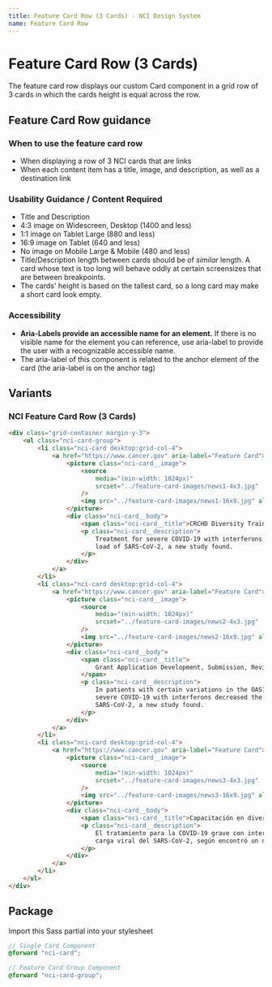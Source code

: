 ```yaml
---
title: Feature Card Row (3 Cards) - NCI Design System
name: Feature Card Row
---
```


# Feature Card Row (3 Cards)

The feature card row displays our custom Card component in a grid row of 3 cards in which the cards height is equal across the row.

## Feature Card Row guidance

### When to use the feature card row

- When displaying a row of 3 NCI cards that are links
- When each content item has a title, image, and description, as well as a destination link

### Usability Guidance / Content Required

- Title and Description
- 4:3 image on Widescreen, Desktop (1400 and less)
- 1:1 image on Tablet Large (880 and less)
- 16:9 image on Tablet (640 and less)
- No image on Mobile Large & Mobile (480 and less)
- Title/Description length between cards should be of _similar_ length. A card whose text is too long will behave oddly at certain screensizes that are between breakpoints.
- The cards' height is based on the tallest card, so a long card may make a short card look empty.

### Accessibility

- **Aria-Labels provide an accessible name for an element.** If there is no visible name for the element you can reference, use aria-label to provide the user with a recognizable accessible name.
- The aria-label of this component is related to the anchor element of the card (the aria-label is on the anchor tag)

## Variants

### NCI Feature Card Row (3 Cards)

```html
<div class="grid-container margin-y-3">
	<ul class="nci-card-group">
		<li class="nci-card desktop:grid-col-4">
			<a href="https://www.cancer.gov" aria-label="Feature Card">
				<picture class="nci-card__image">
					<source
						media="(min-width: 1024px)"
						srcset="../feature-card-images/news1-4x3.jpg"
					/>
					<img src="../feature-card-images/news1-16x9.jpg" alt="News Image 1" />
				</picture>
				<div class="nci-card__body">
					<span class="nci-card__title">CRCHD Diversity Training</span>
					<p class="nci-card__description">
						Treatment for severe COVID-19 with interferons decreased the viral
						load of SARS-CoV-2, a new study found.
					</p>
				</div>
			</a>
		</li>
		<li class="nci-card desktop:grid-col-4">
			<a href="https://www.cancer.gov" aria-label="Feature Card">
				<picture class="nci-card__image">
					<source
						media="(min-width: 1024px)"
						srcset="../feature-card-images/news2-4x3.jpg"
					/>
					<img src="../feature-card-images/news2-16x9.jpg" alt="News Image 2" />
				</picture>
				<div class="nci-card__body">
					<span class="nci-card__title">
						Grant Application Development, Submission, Review, & Award
					</span>
					<p class="nci-card__description">
						In patients with certain variations in the OAS1 gene, treatment for
						severe COVID-19 with interferons decreased the viral load of
						SARS-CoV-2, a new study found.
					</p>
				</div>
			</a>
		</li>
		<li class="nci-card desktop:grid-col-4">
			<a href="https://www.cancer.gov" aria-label="Feature Card">
				<picture class="nci-card__image">
					<source
						media="(min-width: 1024px)"
						srcset="../feature-card-images/news3-4x3.jpg"
					/>
					<img src="../feature-card-images/news3-16x9.jpg" alt="News Image 3" />
				</picture>
				<div class="nci-card__body">
					<span class="nci-card__title">Capacitación en diversidad CRCHD</span>
					<p class="nci-card__description">
						El tratamiento para la COVID-19 grave con interferones disminuyó la
						carga viral del SARS-CoV-2, según encontró un nuevo estudio.
					</p>
				</div>
			</a>
		</li>
	</ul>
</div>
```

## Package

Import this Sass partial into your stylesheet

```scss nopreview
// Single Card Component
@forward "nci-card";

// Feature Card Group Component
@forward "nci-card-group";
```
